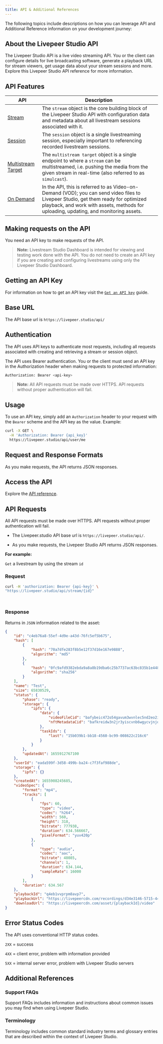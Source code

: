 ```yaml
---
title: API & Additional References
---
```


The following topics include descriptions on how you can leverage API and Additional Reference information on your development journey:

## About the Livepeer Studio API

The Livepeer Studio API is a live video streaming API. You or the client can configure details for live broadcasting software, generate a playback URL for stream viewers, get usage data about your stream sessions and more. Explore this Livepeer Studio API reference for more information.


## API Features

| API                                                          | Description                                                  |
| ------------------------------------------------------------ | ------------------------------------------------------------ |
| [Stream](/references/stream/)                                | The `stream` object is the core building block of the Livepeer Studio API with configuration data and metadata about all livestream sessions associated with it. |
| [Session](/references/session/)                              | The `session` object is a single livestreaming session, especially important to referencing recorded livestream sessions. |
| [Multistream Target](/references/multistream-target/overview) | The `multistream target` object is a single endpoint to where a `stream` can be multistreamed, i.e. pushing the media from the given stream in real-time (also referred to as `simulcast`). |
| [On Demand](/references/vod/import)                          | In the API, this is referred to as Video-on-Demand (VOD); you can send video files to Livepeer Studio, get them ready for optimized playback, and work with assets, methods for uploading, updating, and monitoring assets. |

## Making requests on the API

You need an API key to make requests of the API.

> **Note:** Livestream Studio Dashboard is intended for viewing and testing work done with the API.  You do not need to create an API key if you are creating and configuring livestreams using only the Livepeer Studio Dashboard.

## Getting an API Key

For information on how to get an API key visit the [`Get an API key`](/guides/livestreaming/api-key) guide.

## Base URL

The API base url is `https://livepeer.studio/api/`

## Authentication

The API uses API keys to authenticate most requests, including all requests associated with creating and retrieving a stream or session object.

The API uses Bearer authentication. You or the client must send an API key in the Authorization header when making requests to protected information:

```bash
Authorization: Bearer <api-key>
```

> **Note:** All API requests must be made over HTTPS. API requests without proper authentication will fail.

## Usage

To use an API key, simply add an `Authorization` header to your request with the `Bearer` scheme and the API key as the value. Example:

```bash
curl -X GET \
  -H 'Authorization: Bearer {api_key}'
  https://livepeer.studio/api/user/me
```


## Request and Response Formats

As you make requests, the API returns JSON responses.

## Access the API

Explore the [API reference](/references). 


## API Requests

All API requests must be made over HTTPS. API requests without proper authentication will fail.

- The Livepeer.studio API base url is `https://livepeer.studio/api/`. 

- As you make requests, the Livepeer Studio API returns JSON responses.

**For example:**

`Get` a livestream by using the stream `id`

### Request






<Tabs>
  <TabItem value="bash" label="bash">


```bash
curl -H 'authorization: Bearer {api-key}' \
"https://livepeer.studio/api/stream/{id}"

```


</TabItem>
<TabItem value="js" label="JavaScript">

```js

```

</TabItem>
<TabItem value="py" label="Python">

```py

```

</TabItem>
</Tabs>




### Response

Returns in  `JSON`  information related to the asset:

```json
{
    "id": "c4eb76a8-55ef-4d9e-a43d-76fc5ef5b675",
    "hash": [
        {
            "hash": "70a7dfe283f8b5e12f37d16e167e9888",
            "algorithm": "md5"
        },
        {
            "hash": "0fc9afd9382ebda9a8a8b19dba6c25b7737ac63bc835b1e448753c6110468d5f",
            "algorithm": "sha256"
        }
    ],
    "name": "Test",
    "size": 65830529,
    "status": {
        "phase": "ready",
        "storage": {
            "ipfs": {
                "data": {
                    "videoFileCid": "bafybeic472o54gavum3wvnlec5nd2eo2izadoiupjutk3nlotkref4wvte",
                    "nftMetadataCid": "bafkreidw3n2jr3yiscvnb6wgycvjnjqmnz5jvqjy6nspmzztoiuuhav2xm"
                },
                "taskIds": {
                    "last": "15b039b1-bb18-4560-bc99-008622c216c6"
                }
            }
        },
        "updatedAt": 1655912767100
    },
    "userId": "eada599f-3d58-499b-ba24-c7f3faf988de",
    "storage": {
        "ipfs": {}
    },
    "createdAt": 1655908245685,
    "videoSpec": {
        "format": "mp4",
        "tracks": [
            {
                "fps": 60,
                "type": "video",
                "codec": "h264",
                "width": 560,
                "height": 318,
                "bitrate": 777938,
                "duration": 634.566667,
                "pixelFormat": "yuv420p"
            },
            {
                "type": "audio",
                "codec": "aac",
                "bitrate": 48085,
                "channels": 1,
                "duration": 634.144,
                "sampleRate": 16000
            }
        ],
        "duration": 634.567
    },
    "playbackId": "q4eb1vvprpm8avp7",
    "playbackUrl": "https://livepeercdn.com/recordings/d34e3146-5715-44f8-90c5-cc1109a51583/index.m3u8",
    "downloadUrl": "https://livepeercdn.com/asset/{playbackId}/video"
}
```

## Error Status Codes

The API uses conventional HTTP status codes.

`2XX` = success

`4XX` = client error, problem with information provided

`5XX` = internal server error, problem with Livepeer Studio servers

 
## Additional References

### Support FAQs

Support FAQs includes information and instructions about common issues you may find when using Livepeer Studio.

### Terminology

Terminology includes common standard industry terms and glossary entries that are described within the context of Livepeer Studio.


